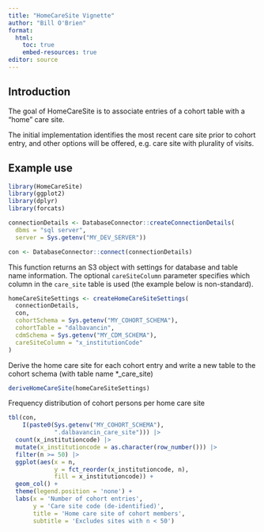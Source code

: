 ```yaml
---
title: "HomeCareSite Vignette"
author: "Bill O'Brien"
format: 
  html:
    toc: true
    embed-resources: true
editor: source
---
```


## Introduction

The goal of HomeCareSite is to associate entries of a cohort table with a "home" care site. 

The initial implementation identifies the most recent care site prior to cohort entry, and other options will be offered, e.g. care site with plurality of visits. 

## Example use

```r

library(HomeCareSite) 
library(ggplot2) 
library(dplyr)
library(forcats)

connectionDetails <- DatabaseConnector::createConnectionDetails(
  dbms = "sql server",
  server = Sys.getenv("MY_DEV_SERVER"))

con <- DatabaseConnector::connect(connectionDetails)

```

This function returns an S3 object with settings for database and table name information. The optional `careSiteColumn` parameter specifies which column in the `care_site` table is used (the example below is non-standard). 

```r

homeCareSiteSettings <- createHomeCareSiteSettings(
  connectionDetails, 
  con,
  cohortSchema = Sys.getenv("MY_COHORT_SCHEMA"),
  cohortTable = "dalbavancin",
  cdmSchema = Sys.getenv("MY_CDM_SCHEMA"),
  careSiteColumn = "x_institutionCode"
)

```

Derive the home care site for each cohort entry and write a new table to the cohort schema (with table name *_care_site)

```r

deriveHomeCareSite(homeCareSiteSettings)

```

Frequency distribution of cohort persons per home care site 

```r

tbl(con,
    I(paste0(Sys.getenv("MY_COHORT_SCHEMA"), 
             ".dalbavancin_care_site"))) |>
  count(x_institutioncode) |>
  mutate(x_institutioncode = as.character(row_number())) |> 
  filter(n >= 50) |> 
  ggplot(aes(x = n, 
             y = fct_reorder(x_institutioncode, n), 
             fill = x_institutioncode)) +
  geom_col() +
  theme(legend.position = 'none') +
  labs(x = 'Number of cohort entries', 
       y = 'Care site code (de-identified)',
       title = 'Home care site of cohort members',
       subtitle = 'Excludes sites with n < 50')
  

```

